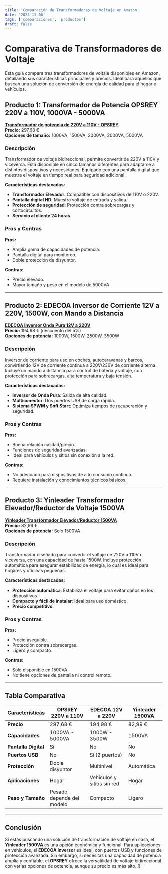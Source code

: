 ```yaml
---
title: 'Comparación de Transformadores de Voltaje en Amazon'
date: '2024-11-06'
tags: ['comparaciones', 'productos']
draft: false
---
```


# Comparativa de Transformadores de Voltaje

Esta guía compara tres transformadores de voltaje disponibles en Amazon, detallando sus características principales y precios. Ideal para aquellos que buscan una solución de conversión de energía de calidad para el hogar o vehículos.

## Producto 1: Transformador de Potencia OPSREY 220V a 110V, 1000VA - 5000VA

**[Transformador de potencia de 220V a 110V - OPSREY](https://www.amazon.es/s/ref=bl_dp_s_web_0?ie=UTF8&search-alias=aps&field-keywords=OPSREY)**  
**Precio:** 297,68 €  
**Opciones de tamaño:** 1000VA, 1500VA, 2000VA, 3000VA, 5000VA

### Descripción

Transformador de voltaje bidireccional, permite convertir de 220V a 110V y viceversa. Está disponible en cinco tamaños diferentes para adaptarse a distintos dispositivos y necesidades. Equipado con una pantalla digital que muestra el voltaje en tiempo real para seguridad adicional.

**Características destacadas:**

- **Transformador Elevador**: Compatible con dispositivos de 110V o 220V.
- **Pantalla digital HD**: Muestra voltaje de entrada y salida.
- **Protección de seguridad**: Protección contra sobrecargas y cortocircuitos.
- **Servicio al cliente 24 horas.**

### Pros y Contras

**Pros:**

- Amplia gama de capacidades de potencia.
- Pantalla digital para monitoreo.
- Doble protección de disyuntor.

**Contras:**

- Precio elevado.
- Mayor tamaño y peso en el modelo de 5000VA.

---

## Producto 2: EDECOA Inversor de Corriente 12V a 220V, 1500W, con Mando a Distancia

**[EDECOA Inversor Onda Pura 12V a 220V](https://www.amazon.es/stores/EDECOAInversoresdecorriente/page/FDF3C1C4-388C-44FB-AF47-1B3D87A99BF6?ref_=ast_bln&store_ref=bl_ast_dp_brandLogo_sto)**  
**Precio:** 194,98 € (descuento del 5%)  
**Opciones de potencia:** 1000W, 1500W, 2500W, 3500W

### Descripción

Inversor de corriente para uso en coches, autocaravanas y barcos, convirtiendo 12V de corriente continua a 220V/230V de corriente alterna. Incluye un mando a distancia para control de batería y voltaje, con protección para sobrecargas, alta temperatura y baja tensión.

**Características destacadas:**

- **Inversor de Onda Pura**: Salida de alta calidad.
- **Multiconector**: Dos puertos USB de carga rápida.
- **Sistema SPWM y Soft Start**: Optimiza tiempos de recuperación y seguridad.

### Pros y Contras

**Pros:**

- Buena relación calidad/precio.
- Funciones de seguridad avanzadas.
- Ideal para vehículos y sitios sin conexión a la red.

**Contras:**

- No adecuado para dispositivos de alto consumo continuo.
- Requiere instalación y conocimientos técnicos básicos.

---

## Producto 3: Yinleader Transformador Elevador/Reductor de Voltaje 1500VA

**[Yinleader Transformador Elevador/Reductor 1500VA](https://www.amazon.es/stores/Yinleader/page/692D7FD7-1086-48F1-9714-CE1C572B79BA?ref_=ast_bln)**  
**Precio:** 82,99 €  
**Opciones de potencia:** Solo 1500VA

### Descripción

Transformador diseñado para convertir el voltaje de 220V a 110V o viceversa, con una capacidad de hasta 1500W. Incluye protección automática para asegurar estabilidad de energía, lo cual es ideal para hogares y oficinas pequeñas.

**Características destacadas:**

- **Protección automática**: Estabiliza el voltaje para evitar daños en los dispositivos.
- **Compacto y fácil de instalar**: Ideal para uso doméstico.
- **Precio competitivo**.

### Pros y Contras

**Pros:**

- Precio asequible.
- Protección contra sobrecargas.
- Ligero y compacto.

**Contras:**

- Solo disponible en 1500VA.
- No tiene opciones de pantalla ni control remoto.

---

## Tabla Comparativa

| Características      | OPSREY 220V a 110V         | EDECOA 12V a 220V          | Yinleader 1500VA |
| -------------------- | -------------------------- | -------------------------- | ---------------- |
| **Precio**           | 297,68 €                   | 194,98 €                   | 82,99 €          |
| **Capacidades**      | 1000VA - 5000VA            | 1000W - 3500W              | 1500VA           |
| **Pantalla Digital** | Sí                         | No                         | No               |
| **Puertos USB**      | No                         | Sí (2 puertos)             | No               |
| **Protección**       | Doble disyuntor            | Multinivel                 | Automática       |
| **Aplicaciones**     | Hogar                      | Vehículos y sitios sin red | Hogar            |
| **Peso y Tamaño**    | Pesado, depende del modelo | Compacto                   | Ligero           |

---

## Conclusión

Si estás buscando una solución de transformación de voltaje en casa, el **Yinleader 1500VA** es una opción económica y funcional. Para aplicaciones en vehículos, el **EDECOA Inversor** es ideal, con puertos USB y funciones de protección avanzada. Sin embargo, si necesitas una capacidad de potencia amplia y confiable, el **OPSREY** ofrece la versatilidad de voltaje bidireccional con varias opciones de potencia, aunque su precio es más alto.
ß
